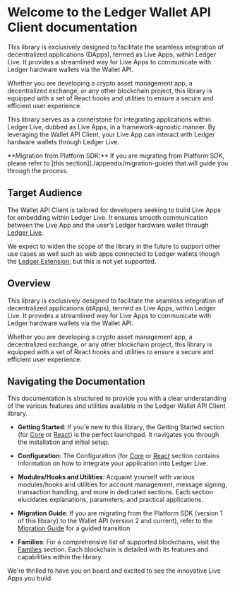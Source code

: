 
# Welcome to the Ledger Wallet API Client documentation

This library is exclusively designed to facilitate the seamless integration of decentralized applications (DApps), termed as Live Apps, within Ledger Live. It provides a streamlined way for Live Apps to communicate with Ledger hardware wallets via the Wallet API.

Whether you are developing a crypto asset management app, a decentralized exchange, or any other blockchain project, this library is equipped with a set of React hooks and utilities to ensure a secure and efficient user experience.


This library serves as a cornerstone for integrating applications within Ledger Live, dubbed as Live Apps, in a framework-agnostic manner. By leveraging the Wallet API Client, your Live App can interact with Ledger hardware wallets through Ledger Live.

<Callout emoji="💡">
  **Migration from Platform SDK:** If you are migrating from Platform SDK,
  please refer to [this section](./appendix/migration-guide) that will guide you
  through the process.
</Callout>

## Target Audience

The Wallet API Client is tailored for developers seeking to build Live Apps for embedding within Ledger Live. It ensures smooth communication between the Live App and the user’s Ledger hardware wallet through [Ledger Live](https://www.ledger.com/ledger-live).

We expect to widen the scope of the library in the future to support other use cases as well such as web apps connected to Ledger wallets though the [Ledger Extension](https://www.ledger.com/ledger-extension), but this is not yet supported.


## Overview

This library is exclusively designed to facilitate the seamless integration of decentralized applications (dApps), termed as Live Apps, within Ledger Live. It provides a streamlined way for Live Apps to communicate with Ledger hardware wallets via the Wallet API.

Whether you are developing a crypto asset management app, a decentralized exchange, or any other blockchain project, this library is equipped with a set of React hooks and utilities to ensure a secure and efficient user experience.

## Navigating the Documentation

This documentation is structured to provide you with a clear understanding of the various features and utilities available in the Ledger Wallet API Client library.

- **Getting Started**: If you'e new to this library, the Getting Started section (for [Core](./core/getting-started) or [React](./react/getting-started)) is the perfect launchpad. It navigates you through the installation and initial setup.

- **Configuration**: The Configuration (for [Core](./core/configuration.mdx) or [React](./react/configuration) section contains information on how to integrate your application into Ledger Live.

- **Modules/Hooks and Utilities**: Acquaint yourself with various modules/hooks and utilities for account management, message signing, transaction handling, and more in dedicated sections. Each section elucidates explanations, parameters, and practical applications.

- **Migration Guide**: If you are migrating from the Platform SDK (version 1 of this library) to the Wallet API (version 2 and current), refer to the [Migration Guide](./appendix/migration-guide) for a guided transition.

- **Families**: For a comprehensive list of supported blockchains, visit the [Families](./appendix/families) section. Each blockchain is detailed with its features and capabilities within the library.

We're thrilled to have you on board and excited to see the innovative Live Apps you build.